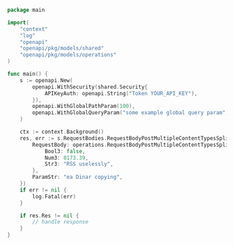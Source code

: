 ```go showLineNumbers copy filename="Request Body Post Multiple Content Types Split Param Form usage example"
package main

import(
	"context"
	"log"
	"openapi"
	"openapi/pkg/models/shared"
	"openapi/pkg/models/operations"
)

func main() {
    s := openapi.New(
        openapi.WithSecurity(shared.Security{
            APIKeyAuth: openapi.String("Token YOUR_API_KEY"),
        }),
        openapi.WithGlobalPathParam(100),
        openapi.WithGlobalQueryParam("some example global query param"),
    )

    ctx := context.Background()
    res, err := s.RequestBodies.RequestBodyPostMultipleContentTypesSplitParamForm(ctx, operations.RequestBodyPostMultipleContentTypesSplitParamFormRequest{
        RequestBody: operations.RequestBodyPostMultipleContentTypesSplitParamApplicationXWwwFormUrlencoded{
            Bool3: false,
            Num3: 8173.39,
            Str3: "RSS uselessly",
        },
        ParamStr: "ea Dinar copying",
    })
    if err != nil {
        log.Fatal(err)
    }

    if res.Res != nil {
        // handle response
    }
}
```
